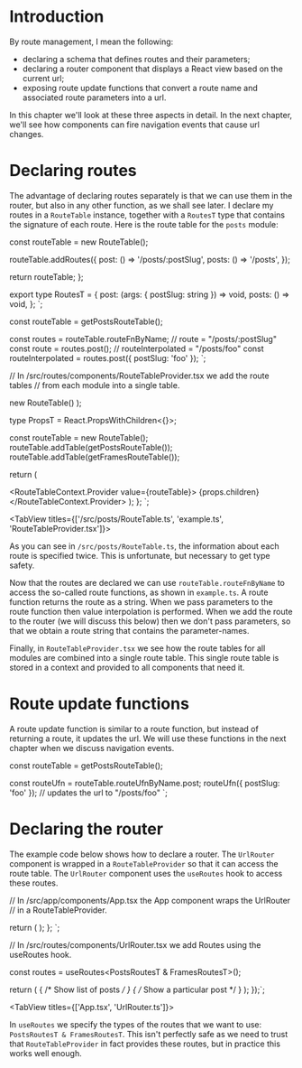 # Introduction

By route management, I mean the following:

- declaring a schema that defines routes and their parameters;
- declaring a router component that displays a React view based on the current url;
- exposing route update functions that convert a route name and associated route parameters into a url.

In this chapter we'll look at these three aspects in detail. In the next chapter, we'll see how components
can fire navigation events that cause url changes.

# Declaring routes

The advantage of declaring routes separately is that we can use them in the router, but also in any
other function, as we shall see later. I declare my routes in a `RouteTable` instance, together with a
`RoutesT` type that contains the signature of each route. Here is the route table for the `posts` module:


  const routeTable = new RouteTable();

  routeTable.addRoutes({
    post: () => '/posts/:postSlug',
    posts: () => '/posts',
  });

  return routeTable;
};

export type RoutesT = {
  post: (args: { postSlug: string }) => void,
  posts: () => void,
};
`;


const routeTable = getPostsRouteTable();

const routes = routeTable.routeFnByName;
// route = "/posts/:postSlug"
const route = routes.post();
// routeInterpolated = "/posts/foo"
const routeInterpolated = routes.post({ postSlug: 'foo' });
`;

// In /src/routes/components/RouteTableProvider.tsx we add the route tables
// from each module into a single table.


  new RouteTable()
);

type PropsT = React.PropsWithChildren<{}>;

  const routeTable = new RouteTable();
  routeTable.addTable(getPostsRouteTable());
  routeTable.addTable(getFramesRouteTable());

return (

<RouteTableContext.Provider value={routeTable}>
  {props.children}
</RouteTableContext.Provider>
); }; `;

<TabView titles={['/src/posts/RouteTable.ts', 'example.ts', 'RouteTableProvider.tsx']}>
  <CodeSnippet code={code1} />
  <CodeSnippet code={code2} />
  <CodeSnippet code={code3} />
</TabView>

As you can see in `/src/posts/RouteTable.ts`, the information about each route is specified twice.
This is unfortunate, but necessary to get type safety.

Now that the routes are declared we can use `routeTable.routeFnByName` to access the so-called route
functions, as shown in `example.ts`. A route function returns the route as a string. When we pass parameters
to the route function then value interpolation is performed. When we add the route to the router (we will
discuss this below) then we don't pass parameters, so that we obtain a route string that contains the
parameter-names.

Finally, in `RouteTableProvider.tsx` we see how the route tables for all modules are combined into a single
route table. This single route table is stored in a context and provided to all components that need it.

# Route update functions

A route update function is similar to a route function, but instead of returning a route, it updates the url.
We will use these functions in the next chapter when we discuss navigation events.


const routeTable = getPostsRouteTable();

const routeUfn = routeTable.routeUfnByName.post;
routeUfn({ postSlug: 'foo' }); // updates the url to "/posts/foo"
`;

<CodeSnippet
  title="example.ts"
  addMb
  code={code6}
/>

# Declaring the router

The example code below shows how to declare a router. The `UrlRouter` component is wrapped in a
`RouteTableProvider` so that it can access the route table. The `UrlRouter` component uses the `useRoutes`
hook to access these routes.

// In /src/app/components/App.tsx the App component wraps the UrlRouter
// in a RouteTableProvider.


  return (
    <RouteTableProvider>
      <UrlRouter />
    </RouteTableProvider>
  );
};
`;

// In /src/routes/components/UrlRouter.tsx we add Routes using the useRoutes hook.


  const routes = useRoutes<PostsRoutesT & FramesRoutesT>();

  return (
    <Route path={routes.posts()}>
      { /* Show list of posts */ }
      <PostListView className="mt-12" />
      { /* Show a particular post */ }
      <Route path={routes.post()}>
        <PostView className="mt-16" />
      </Route>
    </Route>
  );
});`;

<TabView titles={['App.tsx', 'UrlRouter.ts']}>
  <CodeSnippet code={code4} />
  <CodeSnippet code={code5} />
</TabView>

In `useRoutes` we specify the types of the routes that we want to use:
`PostsRoutesT & FramesRoutesT`. This isn't perfectly safe as we need to trust that `RouteTableProvider` in fact
provides these routes, but in practice this works well enough.